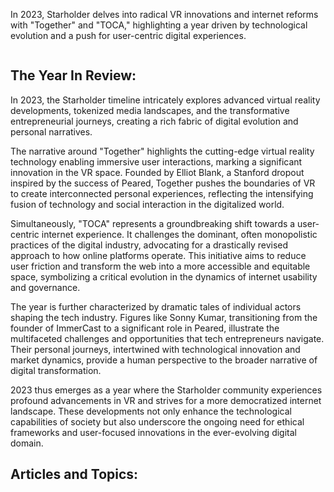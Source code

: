 In 2023, Starholder delves into radical VR innovations and internet reforms with "Together" and "TOCA," highlighting a year driven by technological evolution and a push for user-centric digital experiences.

<img src="https://www.blockstar.com/wp-content/uploads/2024/06/2024_TOCA-e1718998048410.png" alt="" />

## The Year In Review:
In 2023, the Starholder timeline intricately explores advanced virtual reality developments, tokenized media landscapes, and the transformative entrepreneurial journeys, creating a rich fabric of digital evolution and personal narratives.

The narrative around "Together" highlights the cutting-edge virtual reality technology enabling immersive user interactions, marking a significant innovation in the VR space. Founded by Elliot Blank, a Stanford dropout inspired by the success of Peared, Together pushes the boundaries of VR to create interconnected personal experiences, reflecting the intensifying fusion of technology and social interaction in the digitalized world.

Simultaneously, "TOCA" represents a groundbreaking shift towards a user-centric internet experience. It challenges the dominant, often monopolistic practices of the digital industry, advocating for a drastically revised approach to how online platforms operate. This initiative aims to reduce user friction and transform the web into a more accessible and equitable space, symbolizing a critical evolution in the dynamics of internet usability and governance.

The year is further characterized by dramatic tales of individual actors shaping the tech industry. Figures like Sonny Kumar, transitioning from the founder of ImmerCast to a significant role in Peared, illustrate the multifaceted challenges and opportunities that tech entrepreneurs navigate. Their personal journeys, intertwined with technological innovation and market dynamics, provide a human perspective to the broader narrative of digital transformation.

2023 thus emerges as a year where the Starholder community experiences profound advancements in VR and strives for a more democratized internet landscape. These developments not only enhance the technological capabilities of society but also underscore the ongoing need for ethical frameworks and user-focused innovations in the ever-evolving digital domain.

## Articles and Topics:

